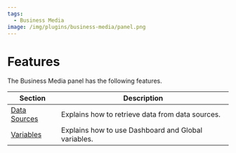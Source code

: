 ```yaml
---
tags:
  - Business Media
image: /img/plugins/business-media/panel.png
---
```


# Features

The Business Media panel has the following features.

| Section                        | Description                                         |
| ------------------------------ | --------------------------------------------------- |
| [Data Sources](../datasources) | Explains how to retrieve data from data sources.    |
| [Variables](../variables)      | Explains how to use Dashboard and Global variables. |
